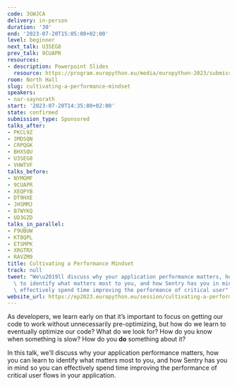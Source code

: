 ```yaml
---
code: 3GWJCA
delivery: in-person
duration: '30'
end: '2023-07-20T15:05:00+02:00'
level: beginner
next_talk: U3SEG8
prev_talk: 9CUAPR
resources:
- description: Powerpoint Slides
  resource: https://program.europython.eu/media/europython-2023/submissions/3GWJCA/resources/Cultivating_a_Performance_Mindset_h41ZvIA.pptx
room: North Hall
slug: cultivating-a-performance-mindset
speakers:
- nar-saynorath
start: '2023-07-20T14:35:00+02:00'
state: confirmed
submission_type: Sponsored
talks_after:
- PKCL9Z
- 3MDSQN
- CRPQGK
- BHXSQU
- U3SEG8
- VHWTVF
talks_before:
- NYMGMF
- 9CUAPR
- XEQPYB
- DT9HXE
- JHSMMJ
- B7WYKQ
- UD3GZD
talks_in_parallel:
- F9UBUW
- KT8QPL
- ETSMPK
- XRGTRX
- RAVZM9
title: Cultivating a Performance Mindset
track: null
tweet: "We\u2019ll discuss why your application performance matters, how you can learn\
  \ to identify what matters most to you, and how Sentry has you in mind so you can\
  \ effectively spend time improving the performance of critical user"
website_url: https://ep2023.europython.eu/session/cultivating-a-performance-mindset
---
```


As developers, we learn early on that it’s important to focus on getting our code to work without unnecessarily pre-optimizing, but how do we learn to eventually optimize our code? What do we look for? How do you know when something is slow? How do you **do** something about it?

In this talk, we’ll discuss why your application performance matters, how you can learn to identify what matters most to you, and how Sentry has you in mind so you can effectively spend time improving the performance of critical user flows in your application.

